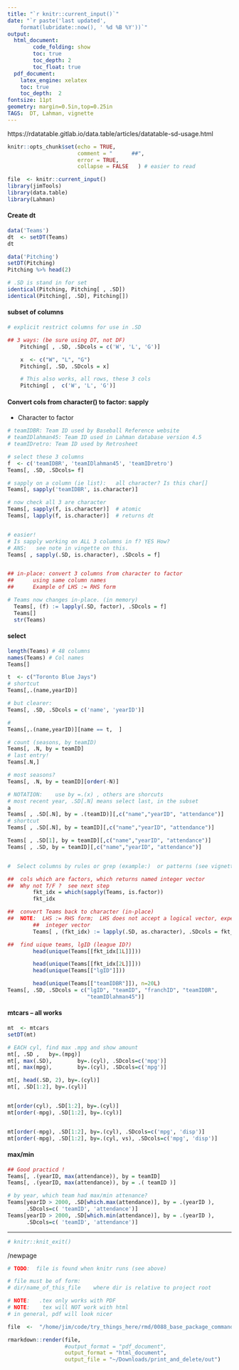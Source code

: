 ```yaml
---
title: "`r knitr::current_input()`"
date: "`r paste('last updated', 
    format(lubridate::now(), ' %d %B %Y'))`"
output:   
  html_document:  
        code_folding: show
        toc: true 
        toc_depth: 2
        toc_float: true
  pdf_document:   
    latex_engine: xelatex  
    toc: true
    toc_depth:  2   
fontsize: 11pt   
geometry: margin=0.5in,top=0.25in   
TAGS:  DT, Lahman, vignette
---
```


https://rdatatable.gitlab.io/data.table/articles/datatable-sd-usage.html

```r
knitr::opts_chunk$set(echo = TRUE,
                      comment = "      ##",
                      error = TRUE,
                      collapse = FALSE   ) # easier to read
```


```r
file  <- knitr::current_input() 
library(jimTools)
library(data.table)
library(Lahman)
``` 


#### Create dt
```r
data('Teams')
dt  <- setDT(Teams)
dt

data('Pitching')
setDT(Pitching)
Pitching %>% head(2)

# .SD is stand in for set 
identical(Pitching, Pitching[ , .SD])
identical(Pitching[, .SD], Pitching[])
```

#### subset of columns
```r
# explicit restrict columns for use in .SD

## 3 ways: (be sure using DT, not DF)
    Pitching[ , .SD, .SDcols = c('W', 'L', 'G')]

    x  <- c("W", "L", "G")
    Pitching[, .SD, .SDcols = x]

    # This also works, all rows, these 3 cols
    Pitching[ ,  c('W', 'L', 'G')]
```

#### Convert cols from character() to factor: sapply 
*  Character to factor
```r
# teamIDBR: Team ID used by Baseball Reference website
# teamIDlahman45: Team ID used in Lahman database version 4.5
# teamIDretro: Team ID used by Retrosheet

# select these 3 columns
f  <- c('teamIDBR', 'teamIDlahman45', 'teamIDretro')
Teams[, .SD, .SDcols= f]

# sapply on a column (ie list):   all character? Is this char[]
Teams[, sapply('teamIDBR', is.character)]

# now check all 3 are character
Teams[, sapply(f, is.character)]  # atomic
Teams[, lapply(f, is.character)]  # returns dt


# easier!
# Is sapply working on ALL 3 columns in f? YES How?
# ANS:   see note in vingette on this.
Teams[ , sapply(.SD, is.character), .SDcols = f]


## in-place: convert 3 columns from character to factor
##      using same column names
##      Example of LHS := RHS form

# Teams now changes in-place. (in memory)
  Teams[, (f) := lapply(.SD, factor), .SDcols = f]
  Teams[]
  str(Teams)
```

#### select 
```r
length(Teams) # 48 columns
names(Teams) # Col names
Teams[]

t  <- c("Toronto Blue Jays")
# shortcut
Teams[,.(name,yearID)] 

# but clearer:
Teams[, .SD, .SDcols = c('name', 'yearID')]

# 
Teams[,.(name,yearID)][name == t,  ]

# count (seasons, by teamID)
Teams[, .N, by = teamID]
# last entry!
Teams[.N,]

# most seasons?
Teams[, .N, by = teamID][order(-N)]

# NOTATION:    use by =.(x) , others are shorcuts
# most recent year, .SD[.N] means select last, in the subset
a
Teams[ , .SD[.N], by = .(teamID)][,c("name","yearID", "attendance")]
# shortcut
Teams[ , .SD[.N], by = teamID][,c("name","yearID", "attendance")]

Teams[ , .SD[1], by = teamID][,c("name","yearID", "attendance")]
Teams[ , .SD, by = teamID][,c("name","yearID", "attendance")]


#  Select columns by rules or grep (example:)  or patterns (see vignette)

##  cols which are factors, which returns named integer vector
##  Why not T/F ?  see next step
        fkt_idx = which(sapply(Teams, is.factor))
        fkt_idx

##  convert Teams back to character (in-place)
##  NOTE:  LHS := RHS form;  LHS does not accept a logical vector, expects
        ##  integer vector
        Teams[ , (fkt_idx) := lapply(.SD, as.character), .SDcols = fkt_idx]

##  find uique teams, lgID (league ID?)
        head(unique(Teams[[fkt_idx[1L]]]))

        head(unique(Teams[[fkt_idx[2L]]]))
        head(unique(Teams[["lgID"]]))

        head(unique(Teams[["teamIDBR"]]), n=20L)
Teams[, .SD, .SDcols = c("lgID", "teamID", "franchID", "teamIDBR",
                         "teamIDlahman45")]
```

#### mtcars -- all works
```r
mt  <- mtcars
setDT(mt)

# EACH cyl, find max .mpg and show amount
mt[, .SD ,   by=.(mpg)]
mt[, max(.SD),        by=.(cyl), .SDcols=c('mpg')]
mt[, max(mpg),        by=.(cyl), .SDcols=c('mpg')]

mt[, head(.SD, 2), by=.(cyl)]
mt[, .SD[1:2], by=.(cyl)]


mt[order(cyl), .SD[1:2], by=.(cyl)]
mt[order(-mpg), .SD[1:2], by=.(cyl)]


mt[order(-mpg), .SD[1:2], by=.(cyl), .SDcols=c('mpg', 'disp')]
mt[order(-mpg), .SD[1:2], by=.(cyl, vs), .SDcols=c('mpg', 'disp')]
```

#### max/min
```r

## Good practicd !
Teams[, .(yearID, max(attendance)), by = teamID]
Teams[, .(yearID, max(attendance)), by = .( teamID )]

# by year, which team had max/min attenance?
Teams[yearID > 2000, .SD[which.max(attendance)], by = .(yearID ), 
      .SDcols=c( 'teamID', 'attendance')]
Teams[yearID > 2000, .SD[which.min(attendance)], by = .(yearID ), 
      .SDcols=c( 'teamID', 'attendance')]


```


***

```r
# knitr::knit_exit()
```

/newpage


```r
# TODO:  file is found when knitr runs (see above)

# file must be of form:
# dir/name_of_this_file    where dir is relative to project root

# NOTE:   .tex only works with PDF
# NOTE:    tex will NOT work with html
# in general, pdf will look nicer

file  <-  "/home/jim/code/try_things_here/rmd/0088_base_package_commands.Rmd"

rmarkdown::render(file,
                  #output_format = "pdf_document",
                  output_format = "html_document",
                  output_file = "~/Downloads/print_and_delete/out")
```
